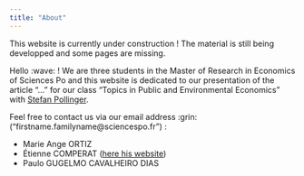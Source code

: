 ```yaml
---
title: "About"
---
```


::: {.callout-caution}
This website is currently under construction ! 
The material is still being developped and some pages are missing. 
:::

Hello :wave: ! We are three students in the Master of Research in Economics of Sciences Po and this website is dedicated to our presentation of the article "..." for our class "Topics in Public and Environmental Economics" with [Stefan Pollinger](https://www.stefanpollinger.com/). 

Feel free to contact us via our email address :grin: ("firstname.familyname@sciencespo.fr") : 

- Marie Ange ORTIZ
- Étienne COMPERAT ([here his website](https://ecomperat.github.io/))
- Paulo GUGELMO CAVALHEIRO DIAS
